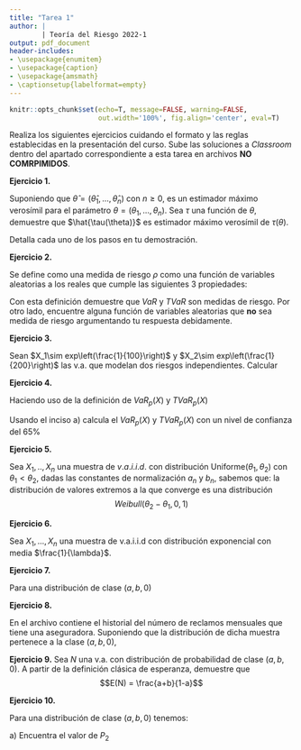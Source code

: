 ---
title: "Tarea 1"
author: |
        | Teoría del Riesgo 2022-1
output: pdf_document
header-includes:
- \usepackage{enumitem}  
- \usepackage{caption}
- \usepackage{amsmath}
- \captionsetup{labelformat=empty}
---

```{r setup,echo=F}
knitr::opts_chunk$set(echo=T, message=FALSE, warning=FALSE, 
                      out.width='100%', fig.align='center', eval=T)
```

Realiza los siguientes ejercicios cuidando el formato y las reglas establecidas en la presentación del curso. Sube las soluciones a *Classroom* dentro del apartado correspondiente a esta tarea en archivos **NO COMRPIMIDOS**.
\newline

**Ejercicio 1.**
\newline

Suponiendo que $\hat{\theta}=(\hat{\theta}_1,...,\hat{\theta}_n)$ con $n\geq 0$, es un estimador máximo verosímil para el parámetro $\theta = ( \theta_1,...,\theta_n)$. Sea $\tau$ una función de $\theta$, demuestre que $\hat{\tau(\theta)}$ es estimador máximo verosímil de $\tau(\theta)$.
\newline

Detalla cada uno de los pasos en tu demostración.
\newline

**Ejercicio 2.**
\newline

Se define como una medida de riesgo $\rho$ como una función de variables aleatorias a los reales que cumple las siguientes 3 propiedades:
\begin{enumerate}
\item[a)]$\rho(\bar{0}) = 0$ donde $\bar{0}$ es la variable aleatoria que vale cero en todo el espacio muestra.
\item[b)] Para toda $a \in R$ y $X$ v.a., se tiene que $\rho(X + a) = \rho(X) +a$.
         
\item[c)] Para cuales quiera $X,Y$ v.a.´s. Si $X \leq Y$ en el sentido de que todos los valores de $X$ son menores a los de $Y$, entonces $\rho(X) \leq \rho(Y)$.
\end{enumerate}
Con esta definición demuestre que $VaR$ y $TVaR$ son medidas de riesgo. Por otro lado, encuentre alguna función de variables aleatorias que $\mathbf{no}$ sea medida de riesgo argumentando tu respuesta debidamente.
\newline

**Ejercicio 3.**
\newline

Sean $X_1\sim exp\left(\frac{1}{100}\right)$ y $X_2\sim exp\left(\frac{1}{200}\right)$ las v.a. que modelan dos riesgos independientes. Calcular 
\begin{enumerate}
\item[a)] $VaR_0.9(X_1+X_2)$ de forma teórica y de forma muestral usando $10,000$ simulaciones.
\item[b)] $VaR_{0.95}(X_1+X_2)$ de forma teórica y de forma muestral usando $10,000$ simulaciones.
\end{enumerate}
${}$
\newpage

**Ejercicio 4.**
\newline

Haciendo uso de la definición de $VaR_p\left ( X \right )$ y $TVaR_p\left ( X \right )$ 
\begin{enumerate}
\item[a)] obten la formula general suponiendo que $X\sim Pareto\left ( a,b \right )$
\item[b)] Supongamos que las pérdidas anuales $X\sim Pareto\left ( a,b \right )$, además sabemos:

i) $\mathbb{E}\left [ X \right ]=100$

ii) $Var\left [ X \right ]=20,000$

\end{enumerate}
Usando el inciso a) calcula el $VaR_p\left ( X \right )$ y $TVaR_p\left ( X \right )$ con un nivel de confianza del 65%
${}$\newline

**Ejercicio 5.**
\newline

Sea $X_1,..,X_n$ una muestra de $v.a.i.i.d.$ con distribución Uniforme$(\theta_1,\theta_2)$ con $\theta_1<\theta_2$, dadas las constantes de normalización $a_n$ y $b_n$, sabemos que: la distribución de valores extremos a la que converge es una distribución $$Weibull(\theta_2-\theta_1,0,1)$$
\begin{enumerate}
\item[a)] Determine los valores de $a_n$ y $b_n$.
\end{enumerate}
${}$\newline


**Ejercicio 6.**
\newline

Sea $X_1,...,X_n$ una muestra de v.a.i.i.d con distribución exponencial con media $\frac{1}{\lambda}$.
\begin{enumerate}
\item[a)] Determinar las constantes $a_n$ y $b_n$ tales que la distribución de valores extremos converga a una distribución Gumbel con parámetros $\alpha=\frac{1}{\lambda}$ y $\beta=0$.
\item[b)] Para un valor de $\lambda$ (ustedes pueden elegirlo), simular una muestra lo suficientemente grande para que las 3 pruebas de bondad de ajuste vistas en clase concluyan que proviene de la distribución deseada. Comparar la función de distribución de valores extremos teórica y la función de distribución empírica.
\end{enumerate}
${}$\newline


**Ejercicio 7.**
\newline

Para una distribución de clase $\left ( a,b,0 \right )$ 
\begin{enumerate}
\item[a)] Determina la media de la distribución haciendo uso de la siguiente información:
\begin{enumerate}
\item[i)] $P_k=0.0768$
\item[ii)] $P_{k+1}=P_{k+2}=0.08192$
\item[iii)] $P_{k+3}=0.078432$
\end{enumerate}
\end{enumerate}
${}$\newline
\newpage

**Ejercicio 8.**
\newline

En el archivo \textbf{NumeroReclamos.csv} contiene el historial del número de reclamos mensuales que tiene una aseguradora. Suponiendo que la distribución de dicha muestra pertenece a la clase $(a,b,0)$,
\begin{enumerate}
\item[a)] Proponga una distirbución que se ajuste a la frecuencia. Justifica tu respuesta.
\item[b)] Dado el inciso anterior, estimar los parámetros asociados a la distribución propuesta y posteriormente calcular los parámetros $a$ y $b$.
\item[c)] Compara las probabilidades empíricas de la muestra con las probabilidades de la distribución ajustada para los puntos $45,41,...,55$. ¿cuál es la diferencia más grande?¿cómo se podría reducir dicho error?  
\end{enumerate}
${}$\newline


**Ejercicio 9.**
\newline
Sea $N$ una v.a. con distribución de probabilidad de clase $(a,b,0)$. A partir de la definición clásica de esperanza, demuestre que
$$E(N) = \frac{a+b}{1-a}$$

${}$\newline


**Ejercicio 10.**
\newline

Para una distribución de clase $\left ( a,b,0 \right )$ tenemos:
\begin{enumerate}
\item[i)] $\frac{P_2}{P_1}=0.25$
\item[ii)] $\frac{P_4}{P_3}=0.225$
\end{enumerate}
${}$\newline
a) Encuentra el valor de $P_2$
